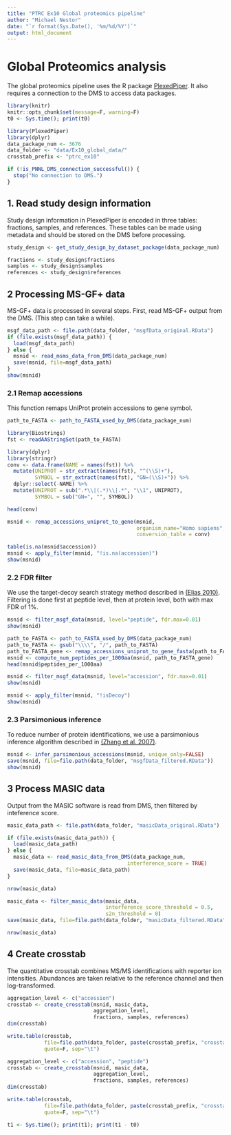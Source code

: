 ```yaml
---
title: "PTRC Ex10 Global proteomics pipeline"
author: "Michael Nestor"
date: "`r format(Sys.Date(), '%m/%d/%Y')`"
output: html_document
---
```


# Global Proteomics analysis

The global proteomics pipeline uses the R package [PlexedPiper](https://github.com/vladpetyuk/PlexedPiper). It also requires a connection to the DMS to access data packages.

```r
library(knitr)
knitr::opts_chunk$set(message=F, warning=F)
t0 <- Sys.time(); print(t0)
```

```r
library(PlexedPiper)
library(dplyr)
data_package_num <- 3676
data_folder <- "data/Ex10_global_data/"
crosstab_prefix <- "ptrc_ex10"

if (!is_PNNL_DMS_connection_successful()) {
  stop("No connection to DMS.")
}
```


## 1. Read study design information

Study design information in PlexedPiper is encoded in three tables: fractions, samples, and references. These tables can be made using metadata and should be stored on the DMS before processing.

```r
study_design <- get_study_design_by_dataset_package(data_package_num)

fractions <- study_design$fractions
samples <- study_design$samples
references <- study_design$references
```

## 2 Processing MS-GF+ data

MS-GF+ data is processed in several steps. First, read MS-GF+ output from the DMS. (This step can take a while).

```r
msgf_data_path <- file.path(data_folder, "msgfData_original.RData")
if (file.exists(msgf_data_path)) {
  load(msgf_data_path)
} else {
  msnid <- read_msms_data_from_DMS(data_package_num)
  save(msnid, file=msgf_data_path)
}
show(msnid)
```

### 2.1 Remap accessions

This function remaps UniProt protein accessions to gene symbol.

```r
path_to_FASTA <- path_to_FASTA_used_by_DMS(data_package_num)

library(Biostrings)
fst <- readAAStringSet(path_to_FASTA)

library(dplyr)
library(stringr)
conv <- data.frame(NAME = names(fst)) %>%
  mutate(UNIPROT = str_extract(names(fst), "^(\\S)+"),
         SYMBOL = str_extract(names(fst), "GN=(\\S)+")) %>%
  dplyr::select(-NAME) %>%
  mutate(UNIPROT = sub(".*\\|(.*)\\|.*", "\\1", UNIPROT),
         SYMBOL = sub("GN=", "", SYMBOL))

head(conv)

msnid <- remap_accessions_uniprot_to_gene(msnid,
                                          organism_name="Homo sapiens",
                                          conversion_table = conv)

table(is.na(msnid$accession))
msnid <- apply_filter(msnid, "!is.na(accession)")
show(msnid)
```

### 2.2 FDR filter

We use the target-decoy search strategy method described in [(Elias 2010)](https://www.ncbi.nlm.nih.gov/pmc/articles/PMC2922680/). Filtering is done first at peptide level, then at protein level, both with max FDR of 1%.

```r
msnid <- filter_msgf_data(msnid, level="peptide", fdr.max=0.01)
show(msnid)
```

```r
path_to_FASTA <- path_to_FASTA_used_by_DMS(data_package_num)
path_to_FASTA <- gsub("\\\\", "/", path_to_FASTA)
path_to_FASTA_gene <- remap_accessions_uniprot_to_gene_fasta(path_to_FASTA)
msnid <- compute_num_peptides_per_1000aa(msnid, path_to_FASTA_gene)
head(msnid$peptides_per_1000aa)

msnid <- filter_msgf_data(msnid, level="accession", fdr.max=0.01)
show(msnid)
```

```r
msnid <- apply_filter(msnid, "!isDecoy")
show(msnid)
```


### 2.3 Parsimonious inference

To reduce number of protein identifications, we use a parsimonious inference algorithm described in [(Zhang et al. 2007)](https://www.ncbi.nlm.nih.gov/pmc/articles/PMC2810678/).

```r
msnid <- infer_parsimonious_accessions(msnid, unique_only=FALSE)
save(msnid, file=file.path(data_folder, "msgfData_filtered.RData"))
show(msnid)
```

## 3 Process MASIC data

Output from the MASIC software is read from DMS, then filtered by inteference score.

```r
masic_data_path <- file.path(data_folder, "masicData_original.RData")

if (file.exists(masic_data_path)) {
  load(masic_data_path)
} else {
  masic_data <- read_masic_data_from_DMS(data_package_num,
                                       interference_score = TRUE)
  save(masic_data, file=masic_data_path)
}

nrow(masic_data)
```

```r
masic_data <- filter_masic_data(masic_data,
                                interference_score_threshold = 0.5,
                                s2n_threshold = 0)
save(masic_data, file=file.path(data_folder, "masicData_filtered.RData"))

nrow(masic_data)
```

## 4 Create crosstab

The quantitative crosstab combines MS/MS identifications with reporter ion intensities. Abundances are taken relative to the reference channel and then log-transformed.

```r
aggregation_level <- c("accession")
crosstab <- create_crosstab(msnid, masic_data,
                            aggregation_level,
                            fractions, samples, references)
dim(crosstab)

write.table(crosstab,
            file=file.path(data_folder, paste(crosstab_prefix, "crosstab_global_gene_original.txt", sep="_")),
            quote=F, sep="\t")
```

```r
aggregation_level <- c("accession", "peptide")
crosstab <- create_crosstab(msnid, masic_data,
                            aggregation_level,
                            fractions, samples, references)
dim(crosstab)

write.table(crosstab,
            file=file.path(data_folder, paste(crosstab_prefix, "crosstab_global_peptide_original.txt", sep="_")),
            quote=F, sep="\t")

t1 <- Sys.time(); print(t1); print(t1 - t0)
```


